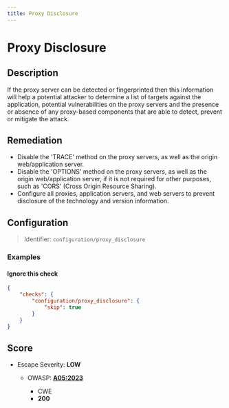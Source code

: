 ```yaml
---
title: Proxy Disclosure
---
```


# Proxy Disclosure

## Description

If the proxy server can be detected or fingerprinted then this information will help a potential attacker to determine a list of targets against the application,
potential vulnerabilities on the proxy servers and the presence or absence of any proxy-based components that are able to detect, prevent or mitigate the attack.


## Remediation

- Disable the 'TRACE' method on the proxy servers, as well as the origin web/application server.
- Disable the 'OPTIONS' method on the proxy servers, as well as the origin web/application server, if it is not required for other purposes, such as 'CORS' (Cross Origin Resource Sharing).
- Configure all proxies, application servers, and web servers to prevent disclosure of the technology and version information.



## Configuration

> Identifier: `configuration/proxy_disclosure`



### Examples



#### Ignore this check

```json
{
    "checks": {
        "configuration/proxy_disclosure": {
            "skip": true
        }
    }
}
```




## Score

- Escape Severity: **<span className="low-severity">LOW</span>**
  - OWASP: **[A05:2023](https://github.com/OWASP/API-Security/blob/master/editions/2023/en/0xa5-broken-function-level-authorization.md)**
    
    - CWE
    - **200**
      
      
      






